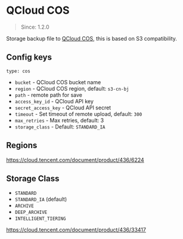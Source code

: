 # QCloud COS

> Since: 1.2.0

Storage backup file to [QCloud COS](https://cloud.tencent.com/product/cos), this is based on S3 compatibility.

## Config keys

`type: cos`

- `bucket` - QCloud COS bucket name
- `region` - QCloud COS region, default: `s3-cn-bj`
- `path` - remote path for save
- `access_key_id` - QCloud API key
- `secret_access_key` - QCloud API secret
- `timeout` - Set timeout of remote upload, default: `300`
- `max_retries` - Max retries, default: 3
- `storage_class` - Default: `STANDARD_IA`

## Regions

https://cloud.tencent.com/document/product/436/6224

## Storage Class

- `STANDARD`
- `STANDARD_IA` (default)
- `ARCHIVE`
- `DEEP_ARCHIVE`
- `INTELLIGENT_TIERING`

https://cloud.tencent.com/document/product/436/33417